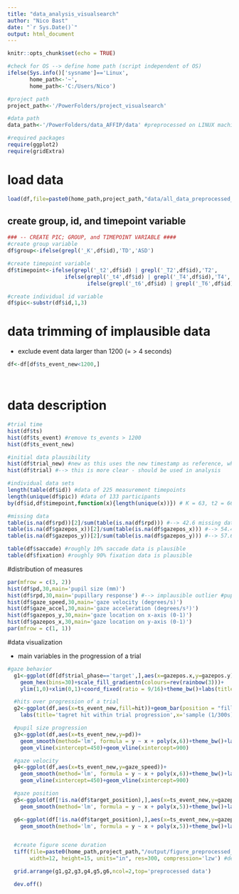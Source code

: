 ```yaml
---
title: "data_analysis_visualsearch"
author: "Nico Bast"
date: "`r Sys.Date()`"
output: html_document
---
```


```r
knitr::opts_chunk$set(echo = TRUE)

#check for OS --> define home path (script independent of OS)
ifelse(Sys.info()['sysname']=='Linux',
       home_path<-'~',
       home_path<-'C:/Users/Nico')

#project path
project_path<-'/PowerFolders/project_visualsearch'

#data path
data_path<-'/PowerFolders/data_AFFIP/data' #preprocessed on LINUX machine

#required packages
require(ggplot2)
require(gridExtra)

```

# load data

```r

load(df,file=paste0(home_path,project_path,"data/all_data_preprocessed_200722.Rdata"))

```

## create group, id, and timepoint variable

```r

### -- CREATE PIC; GROUP, and TIMEPOINT VARIABLE ####
#create group variable
df$group<-ifelse(grepl('_K',df$id),'TD','ASD')

#create timepoint variable
df$timepoint<-ifelse(grepl('_t2',df$id) | grepl('_T2',df$id),'T2',
                  ifelse(grepl('_t4',df$id) | grepl('_T4',df$id),'T4',
                         ifelse(grepl('_t6',df$id) | grepl('_T6',df$id),'T6','K')))

#create individual id variable
df$pic<-substr(df$id,1,3)


```

# data trimming of implausible data

- exclude event data larger than 1200 (= > 4 seconds)

```r

df<-df[df$ts_event_new<1200,]




```

# data description

```r

#trial time
hist(df$ts)
hist(df$ts_event) #remove ts_events > 1200
hist(df$ts_event_new)

#initial data plausibility
hist(df$trial_new) #new as this uses the new timestamp as reference, where trial starts with last ISI second
hist(df$trial) #--> this is more clear - should be used in analysis

#individual data sets
length(table(df$id)) #data of 225 measurement timepoints
length(unique(df$pic)) #data of 133 participants
by(df$id,df$timepoint,function(x){length(unique(x))}) # K = 63, t2 = 66, t4 = 54. t6 = 42

#missing data
table(is.na(df$rpd))[2]/sum(table(is.na(df$rpd))) #--> 42.6 missing data in pupil data
table(is.na(df$gazepos_x))[2]/sum(table(is.na(df$gazepos_x))) #--> 54.4% missing data in gaze x
table(is.na(df$gazepos_y))[2]/sum(table(is.na(df$gazepos_y))) #--> 57.6% missing data in gaze y

table(df$saccade) #roughly 10% saccade data is plausible
table(df$fixation) #roughly 90% fixation data is plausible

```

#distribution of measures

```r

par(mfrow = c(3, 2))
hist(df$pd,30,main='pupil size (mm)')
hist(df$rpd,30,main='pupillary response') #--> implausible outlier #pupil response (baseline pd - pupil size)
hist(df$gaze_speed,30,main='gaze velocity (degrees/s)')
hist(df$gaze_accel,30,main='gaze acceleration (degrees/s²)')
hist(df$gazepos_y,30,main='gaze location on x-axis (0-1)')
hist(df$gazepos_x,30,main='gaze location on y-axis (0-1)')
par(mfrow = c(1, 1))

```

#data visualization

- main variables in the progression of a trial

```r

#gaze behavior
  g1<-ggplot(df[df$trial_phase=='target',],aes(x=gazepos.x,y=gazepos.y))+
    geom_hex(bins=30)+scale_fill_gradientn(colours=rev(rainbow(3)))+
    ylim(1,0)+xlim(0,1)+coord_fixed(ratio = 9/16)+theme_bw()+labs(title='heatmap of gaze behavior',x='x-axis',y='y-axis')

  #hits over progression of a trial
  g2<-ggplot(df,aes(x=ts_event_new,fill=hit))+geom_bar(position = "fill")+
    labs(title='tagret hit within trial progression',x='sample (1/300s)',y='proportion of all samples')+theme_bw()

  #pupil size progression
  g3<-ggplot(df,aes(x=ts_event_new,y=pd))+
    geom_smooth(method='lm', formula = y ~ x + poly(x,6))+theme_bw()+labs(title='pupil size within trial',x='time (1/300s)',y='pupil size (mm)')+
    geom_vline(xintercept=450)+geom_vline(xintercept=900)

  #gaze velocity
  g4<-ggplot(df,aes(x=ts_event_new,y=gaze_speed))+
    geom_smooth(method='lm', formula = y ~ x + poly(x,6))+theme_bw()+labs(title='gaze velocity within trial',x='time (1/300s)',y='gaze velocity (degrees/s)')+
    geom_vline(xintercept=450)+geom_vline(xintercept=900)

  #gaze position
  g5<-ggplot(df[!is.na(df$target_position),],aes(x=ts_event_new,y=gazepos_x,group=as.factor(target_position),color=as.factor(target_position)))+
    geom_smooth(method='lm', formula = y ~ x + poly(x,5))+theme_bw()+labs(title='eye movement: x-axis',x='time (samples)',y='screen space (0-1)')

  g6<-ggplot(df[!is.na(df$target_position),],aes(x=ts_event_new,y=gazepos_y,group=as.factor(target_position),color=as.factor(target_position)))+
    geom_smooth(method='lm', formula = y ~ x + poly(x,5))+theme_bw()+labs(title='eye movement: y-axis',x='time (samples)',y='screen space (0-1)')


  #create figure scene duration
  tiff(file=paste0(home_path,project_path,"/output/figure_preprocessed_data.tiff"), # create a file in tiff format in current working directory
       width=12, height=15, units="in", res=300, compression='lzw') #define size and resolution of the resulting figure

  grid.arrange(g1,g2,g3,g4,g5,g6,ncol=2,top='preprocessed data')

  dev.off()


```



